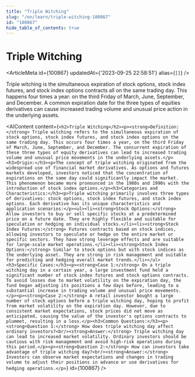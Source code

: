 ```yaml
---
title: "Triple Witching"
slug: "/en/learn/triple-witching-100867"
id: "100867"
hide_table_of_contents: true
---
```



# Triple Witching

<ArticleMeta id={100867} updatedAt={'2023-09-25 22:58:51'} alias={`[]`} />
<div className='border-solid border-b border-t-0 my-4 border-[var(--ifm-color-gray-300)]' />

Triple witching is the simultaneous expiration of stock options, stock index futures, and stock index options contracts all on the same trading day. This happens four times a year: on the third Friday of March, June, September, and December. A common expiration date for the three types of equities derivatives can cause increased trading volume and unusual price action in the underlying assets.

<AIContent content={`<h2>Triple Witching</h2><p><strong>Definition:</strong> Triple witching refers to the simultaneous expiration of stock options, stock index futures, and stock index options on the same trading day. This occurs four times a year, on the third Friday of March, June, September, and December. The concurrent expiration of these three types of equity derivatives can lead to increased trading volume and unusual price movements in the underlying assets.</p><h3>Origin:</h3><p>The concept of triple witching originated from the widespread use of financial market derivatives. As options and futures markets developed, investors noticed that the concentration of expirations on the same day could significantly impact the market. This phenomenon became more pronounced in the 1980s and 1990s with the introduction of stock index options.</p><h3>Categories and Characteristics:</h3><p>Triple witching primarily involves three types of derivatives: stock options, stock index futures, and stock index options. Each derivative has its unique characteristics and application scenarios:</p><ul><li><strong>Stock Options:</strong> Allow investors to buy or sell specific stocks at a predetermined price on a future date. They are highly flexible and suitable for speculation or hedging on individual stocks.</li><li><strong>Stock Index Futures:</strong> Futures contracts based on stock indices, allowing investors to speculate or hedge on the entire market or specific sectors. They have strong leverage effects and are suitable for large-scale market operations.</li><li><strong>Stock Index Options:</strong> Similar to stock options but with stock indices as the underlying asset. They are strong in risk management and suitable for predicting and hedging overall market trends.</li></ul><h3>Specific Cases:</h3><p><strong>Case 1:</strong> On a triple witching day in a certain year, a large investment fund held a significant number of stock index futures and stock options contracts. To avoid losses due to market volatility on the expiration day, the fund began adjusting its positions a few days before, leading to a substantial increase in trading volume and unusual price movements.</p><p><strong>Case 2:</strong> A retail investor bought a large number of stock options before a triple witching day, hoping to profit from market volatility on the expiration day. However, due to consistent market expectations, stock prices did not move as anticipated, causing the value of the investor's options contracts to plummet, resulting in a loss.</p><h3>Common Questions:</h3><p><strong>Question 1:</strong> How does triple witching day affect ordinary investors?<br/><strong>Answer:</strong> Triple witching day can lead to increased market volatility. Ordinary investors should be cautious with risk management and avoid high-risk operations during this period.</p><p><strong>Question 2:</strong> How can investors take advantage of triple witching day?<br/><strong>Answer:</strong> Investors can observe market expectations and changes in trading volume to adjust their positions in advance or use derivatives for hedging operations.</p>`} id={100867} />
